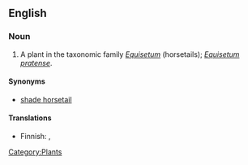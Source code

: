 ==English==

===Noun===
{{en-noun|sg=[[meadow]] [[horsetail]]}}

# A plant in the taxonomic family ''[[Equisetum]]'' (horsetails); ''[[Equisetum pratense]]''.

====Synonyms====
*[[shade horsetail]]

====Translations====
{{top}}
*Finnish: {{t|fi|lehtokorte}}, {{t|fi|niittykorte}}
{{trans-mid}}
{{trans-bottom}}

[[Category:Plants]]